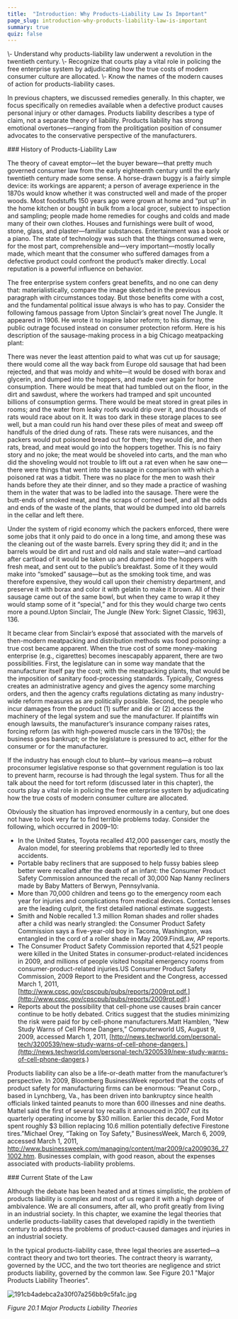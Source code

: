 ```yaml
---
title:  "Introduction: Why Products-Liability Law Is Important"
page_slug: introduction-why-products-liability-law-is-important
summary: true
quiz: false
---
```

<div className="content-chunk" data-subsection-id = "Learning-Objectives-18pt">
<Info title="LEARNING OBJECTIVES">\- Understand why products-liability law underwent a revolution in the twentieth century.  
\- Recognize that courts play a vital role in policing the free enterprise system by adjudicating how the true costs of modern consumer culture are allocated.  
\- Know the names of the modern causes of action for products-liability cases.</Info>

In previous chapters, we discussed remedies generally. In this chapter, we focus specifically on remedies available when a defective product causes personal injury or other damages. Products liability describes a type of claim, not a separate theory of liability. Products liability has strong emotional overtones—ranging from the prolitigation position of consumer advocates to the conservative perspective of the manufacturers.
</div>
<div className="content-chunk" data-subsection-id = "History-of-Products-Liability-Law-212t">
### History of Products-Liability Law

The theory of caveat emptor—let the buyer beware—that pretty much governed consumer law from the early eighteenth century until the early twentieth century made some sense. A horse-drawn buggy is a fairly simple device: its workings are apparent; a person of average experience in the 1870s would know whether it was constructed well and made of the proper woods. Most foodstuffs 150 years ago were grown at home and “put up” in the home kitchen or bought in bulk from a local grocer, subject to inspection and sampling; people made home remedies for coughs and colds and made many of their own clothes. Houses and furnishings were built of wood, stone, glass, and plaster—familiar substances. Entertainment was a book or a piano. The state of technology was such that the things consumed were, for the most part, comprehensible and—very important—mostly locally made, which meant that the consumer who suffered damages from a defective product could confront the product’s maker directly. Local reputation is a powerful influence on behavior.

The free enterprise system confers great benefits, and no one can deny that: materialistically, compare the image sketched in the previous paragraph with circumstances today. But those benefits come with a cost, and the fundamental political issue always is who has to pay. Consider the following famous passage from Upton Sinclair’s great novel The Jungle. It appeared in 1906. He wrote it to inspire labor reform; to his dismay, the public outrage focused instead on consumer protection reform. Here is his description of the sausage-making process in a big Chicago meatpacking plant:

There was never the least attention paid to what was cut up for sausage; there would come all the way back from Europe old sausage that had been rejected, and that was moldy and white—it would be dosed with borax and glycerin, and dumped into the hoppers, and made over again for home consumption. There would be meat that had tumbled out on the floor, in the dirt and sawdust, where the workers had tramped and spit uncounted billions of consumption germs. There would be meat stored in great piles in rooms; and the water from leaky roofs would drip over it, and thousands of rats would race about on it. It was too dark in these storage places to see well, but a man could run his hand over these piles of meat and sweep off handfuls of the dried dung of rats. These rats were nuisances, and the packers would put poisoned bread out for them; they would die, and then rats, bread, and meat would go into the hoppers together. This is no fairy story and no joke; the meat would be shoveled into carts, and the man who did the shoveling would not trouble to lift out a rat even when he saw one—there were things that went into the sausage in comparison with which a poisoned rat was a tidbit. There was no place for the men to wash their hands before they ate their dinner, and so they made a practice of washing them in the water that was to be ladled into the sausage. There were the butt-ends of smoked meat, and the scraps of corned beef, and all the odds and ends of the waste of the plants, that would be dumped into old barrels in the cellar and left there.

Under the system of rigid economy which the packers enforced, there were some jobs that it only paid to do once in a long time, and among these was the cleaning out of the waste barrels. Every spring they did it; and in the barrels would be dirt and rust and old nails and stale water—and cartload after cartload of it would be taken up and dumped into the hoppers with fresh meat, and sent out to the public’s breakfast. Some of it they would make into “smoked” sausage—but as the smoking took time, and was therefore expensive, they would call upon their chemistry department, and preserve it with borax and color it with gelatin to make it brown. All of their sausage came out of the same bowl, but when they came to wrap it they would stamp some of it “special,” and for this they would charge two cents more a pound.Upton Sinclair, The Jungle (New York: Signet Classic, 1963), 136.

It became clear from Sinclair’s exposé that associated with the marvels of then-modern meatpacking and distribution methods was food poisoning: a true cost became apparent. When the true cost of some money-making enterprise (e.g., cigarettes) becomes inescapably apparent, there are two possibilities. First, the legislature can in some way mandate that the manufacturer itself pay the cost; with the meatpacking plants, that would be the imposition of sanitary food-processing standards. Typically, Congress creates an administrative agency and gives the agency some marching orders, and then the agency crafts regulations dictating as many industry-wide reform measures as are politically possible. Second, the people who incur damages from the product (1) suffer and die or (2) access the machinery of the legal system and sue the manufacturer. If plaintiffs win enough lawsuits, the manufacturer’s insurance company raises rates, forcing reform (as with high-powered muscle cars in the 1970s); the business goes bankrupt; or the legislature is pressured to act, either for the consumer or for the manufacturer.

If the industry has enough clout to blunt—by various means—a robust proconsumer legislative response so that government regulation is too lax to prevent harm, recourse is had through the legal system. Thus for all the talk about the need for tort reform (discussed later in this chapter), the courts play a vital role in policing the free enterprise system by adjudicating how the true costs of modern consumer culture are allocated.

Obviously the situation has improved enormously in a century, but one does not have to look very far to find terrible problems today. Consider the following, which occurred in 2009–10:

* In the United States, Toyota recalled 412,000 passenger cars, mostly the Avalon model, for steering problems that reportedly led to three accidents.
* Portable baby recliners that are supposed to help fussy babies sleep better were recalled after the death of an infant: the Consumer Product Safety Commission announced the recall of 30,000 Nap Nanny recliners made by Baby Matters of Berwyn, Pennsylvania.
* More than 70,000 children and teens go to the emergency room each year for injuries and complications from medical devices. Contact lenses are the leading culprit, the first detailed national estimate suggests.
* Smith and Noble recalled 1.3 million Roman shades and roller shades after a child was nearly strangled: the Consumer Product Safety Commission says a five-year-old boy in Tacoma, Washington, was entangled in the cord of a roller shade in May 2009.FindLaw, AP reports.
* The Consumer Product Safety Commission reported that 4,521 people were killed in the United States in consumer-product-related incidences in 2009, and millions of people visited hospital emergency rooms from consumer-product-related injuries.US Consumer Product Safety Commission, 2009 Report to the President and the Congress, accessed March 1, 2011, [http://www.cpsc.gov/cpscpub/pubs/reports/2009rpt.pdf.](http://www.cpsc.gov/cpscpub/pubs/reports/2009rpt.pdf.)
* Reports about the possibility that cell-phone use causes brain cancer continue to be hotly debated. Critics suggest that the studies minimizing the risk were paid for by cell-phone manufacturers.Matt Hamblen, “New Study Warns of Cell Phone Dangers,” Computerworld US, August 9, 2009, accessed March 1, 2011, [http://news.techworld.com/personal-tech/3200539/new-study-warns-of-cell-phone-dangers.](http://news.techworld.com/personal-tech/3200539/new-study-warns-of-cell-phone-dangers.)

Products liability can also be a life-or-death matter from the manufacturer’s perspective. In 2009, Bloomberg BusinessWeek reported that the costs of product safety for manufacturing firms can be enormous: “Peanut Corp., based in Lynchberg, Va., has been driven into bankruptcy since health officials linked tainted peanuts to more than 600 illnesses and nine deaths. Mattel said the first of several toy recalls it announced in 2007 cut its quarterly operating income by $30 million. Earlier this decade, Ford Motor spent roughly $3 billion replacing 10.6 million potentially defective Firestone tires.”Michael Orey, “Taking on Toy Safety,” BusinessWeek, March 6, 2009, accessed March 1, 2011, http://www.businessweek.com/managing/content/mar2009/ca2009036_271002.htm. Businesses complain, with good reason, about the expenses associated with products-liability problems.
</div>
<div className="content-chunk" data-subsection-id = "Current-State-of-the-Law-211t">
### Current State of the Law

Although the debate has been heated and at times simplistic, the problem of products liability is complex and most of us regard it with a high degree of ambivalence. We are all consumers, after all, who profit greatly from living in an industrial society. In this chapter, we examine the legal theories that underlie products-liability cases that developed rapidly in the twentieth century to address the problems of product-caused damages and injuries in an industrial society.

In the typical products-liability case, three legal theories are asserted—a contract theory and two tort theories. The contract theory is warranty, governed by the UCC, and the two tort theories are negligence and strict products liability, governed by the common law. See Figure 20.1 "Major Products Liability Theories".

![191cb4adebca2a30f07a256bb9c5fa1c.jpg](https://nbjrajrmujlgxmcvqsge.supabase.co/storage/v1/object/public/strapi/files/191cb4adebca2a30f07a256bb9c5fa1c.jpg-b56833bd2aec9afbb301def867dfc0fa.jpg)

_Figure 20.1 Major Products Liability Theories_
</div>
